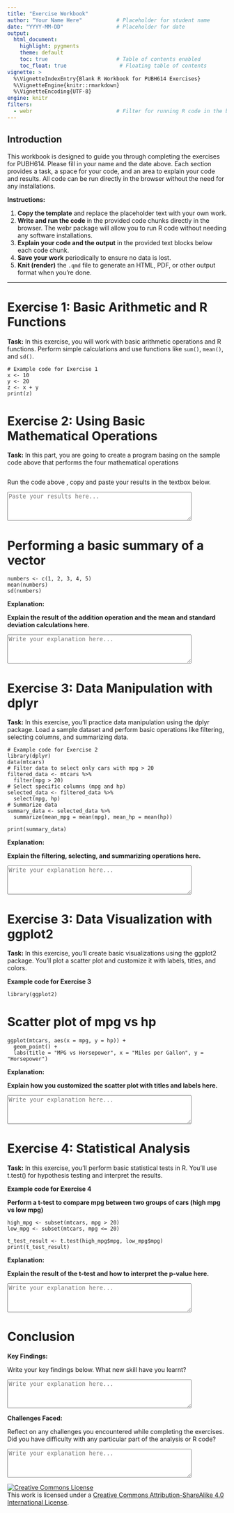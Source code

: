 ```yaml
---
title: "Exercise Workbook"
author: "Your Name Here"           # Placeholder for student name
date: "YYYY-MM-DD"                 # Placeholder for date
output:
  html_document:
    highlight: pygments
    theme: default
    toc: true                      # Table of contents enabled
    toc_float: true                 # Floating table of contents
vignette: >
  %\VignetteIndexEntry{Blank R Workbook for PUBH614 Exercises}
  %\VignetteEngine{knitr::rmarkdown}
  %\VignetteEncoding{UTF-8}
engine: knitr
filters:
  - webr                           # Filter for running R code in the browser (WASM)
---
```


## Introduction

This workbook is designed to guide you through completing the exercises for PUBH614. Please fill in your name and the date above. Each section provides a task, a space for your code, and an area to explain your code and results. All code can be run directly in the browser without the need for any installations.

**Instructions:**

1. **Copy the template** and replace the placeholder text with your own work.
2. **Write and run the code** in the provided code chunks directly in the browser. The webr package will allow you to run R code without needing any software installations.
3. **Explain your code and the output** in the provided text blocks below each code chunk.
4. **Save your work** periodically to ensure no data is lost.
5. **Knit (render)** the `.qmd` file to generate an HTML, PDF, or other output format when you're done.

---

# Exercise 1: Basic Arithmetic and R Functions

**Task:** In this exercise, you will work with basic arithmetic operations and R functions. Perform simple calculations and use functions like `sum()`, `mean()`, and `sd()`.

```webr-r
# Example code for Exercise 1
x <- 10
y <- 20
z <- x + y
print(z)
```

# Exercise 2: Using Basic Mathematical Operations

**Task:**  In this part, you are going to create a program basing on the sample code above that performs the four mathematical operations

```webr-r

```

Run the code above , copy and paste your results in the textbox below.

<div>
  <textarea id="mathematical-operations" rows="4" cols="50" placeholder="Paste your results here..."></textarea>
</div>


# Performing a basic summary of a vector

```webr-r
numbers <- c(1, 2, 3, 4, 5)
mean(numbers)
sd(numbers)
```

**Explanation:** 

**Explain the result of the addition operation and the mean and standard deviation calculations here.**

<div>
  <textarea id="scatter-plot-explanation" rows="4" cols="50" placeholder="Write your explanation here..."></textarea>
</div>

# Exercise 3: Data Manipulation with dplyr

**Task:** In this exercise, you'll practice data manipulation using the dplyr package. Load a sample dataset and perform basic operations like filtering, selecting columns, and summarizing data.

```webr-r
# Example code for Exercise 2
library(dplyr)
data(mtcars)
# Filter data to select only cars with mpg > 20
filtered_data <- mtcars %>%
  filter(mpg > 20)
# Select specific columns (mpg and hp)
selected_data <- filtered_data %>%
  select(mpg, hp)
# Summarize data
summary_data <- selected_data %>%
  summarize(mean_mpg = mean(mpg), mean_hp = mean(hp))

print(summary_data)
```

**Explanation:** 

**Explain the filtering, selecting, and summarizing operations here.**

<div>
  <textarea id="scatter-plot-explanation" rows="4" cols="50" placeholder="Write your explanation here..."></textarea>
</div>

# Exercise 3: Data Visualization with ggplot2

**Task:** In this exercise, you'll create basic visualizations using the ggplot2 package. You'll plot a scatter plot and customize it with labels, titles, and colors.

**Example code for Exercise 3**

```webr-r
library(ggplot2)
```

# Scatter plot of mpg vs hp

```webr-r
ggplot(mtcars, aes(x = mpg, y = hp)) +
  geom_point() +
  labs(title = "MPG vs Horsepower", x = "Miles per Gallon", y = "Horsepower")
```

**Explanation:** 

**Explain how you customized the scatter plot with titles and labels here.**

<div>
  <textarea id="scatter-plot-explanation" rows="4" cols="50" placeholder="Write your explanation here..."></textarea>
</div>

# Exercise 4: Statistical Analysis

**Task:** In this exercise, you'll perform basic statistical tests in R. You'll use t.test() for hypothesis testing and interpret the results.

**Example code for Exercise 4**

**Perform a t-test to compare mpg between two groups of cars (high mpg vs low mpg)**

```webr-r
high_mpg <- subset(mtcars, mpg > 20)
low_mpg <- subset(mtcars, mpg <= 20)

t_test_result <- t.test(high_mpg$mpg, low_mpg$mpg)
print(t_test_result)
```

**Explanation:** 

**Explain the result of the t-test and how to interpret the p-value here.**

<div>
  <textarea id="scatter-plot-explanation" rows="4" cols="50" placeholder="Write your explanation here..."></textarea>
</div>

# Conclusion

**Key Findings:**

Write your key findings below. What new skill have you learnt?

<div>
  <textarea id="conclusion" rows="4" cols="50" placeholder="Write your explanation here..."></textarea>
</div>

**Challenges Faced:**

Reflect on any challenges you encountered while completing the exercises. Did you have difficulty with any particular part of the analysis or R code?

<div>
  <textarea id="conclusion" rows="4" cols="50" placeholder="Write your explanation here..."></textarea>
</div>




<a rel="license" href="http://creativecommons.org/licenses/by-sa/4.0/">![Creative Commons License](https://i.creativecommons.org/l/by-sa/4.0/88x31.png){style="border-width:0"}</a><br />This work is licensed under a <a rel="license" href="http://creativecommons.org/licenses/by-sa/4.0/">Creative Commons Attribution-ShareAlike 4.0 International License</a>.
